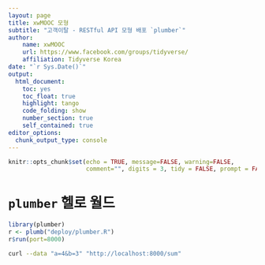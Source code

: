 ```yaml
---
layout: page
title: xwMOOC 모형
subtitle: "고객이탈 - RESTful API 모형 배포 `plumber`"
author:
    name: xwMOOC
    url: https://www.facebook.com/groups/tidyverse/
    affiliation: Tidyverse Korea
date: "`r Sys.Date()`"
output:
  html_document: 
    toc: yes
    toc_float: true
    highlight: tango
    code_folding: show
    number_section: true
    self_contained: true
editor_options: 
  chunk_output_type: console
---
```


```r
knitr::opts_chunk$set(echo = TRUE, message=FALSE, warning=FALSE,
                      comment="", digits = 3, tidy = FALSE, prompt = FALSE, fig.align = 'center')

```


# `plumber` 헬로 월드 {#plumber-helloworld}

```r
library(plumber)
r <- plumb("deploy/plumber.R")
r$run(port=8000)
```


```bash
curl --data "a=4&b=3" "http://localhost:8000/sum"
```




